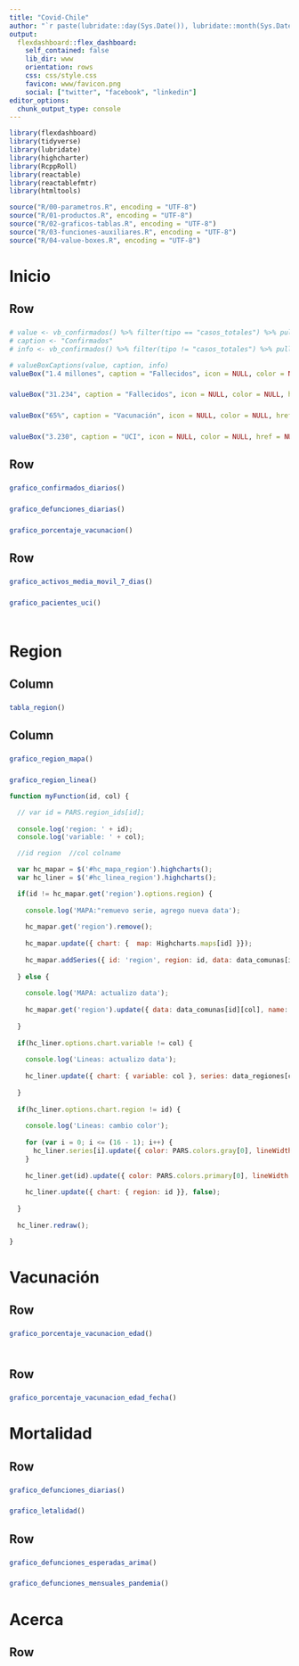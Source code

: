 ```yaml
---
title: "Covid-Chile"
author: "`r paste(lubridate::day(Sys.Date()), lubridate::month(Sys.Date(), label = TRUE, abbr = FALSE, locale = 'Spanish_Spain.1252'), lubridate::year(Sys.Date()))`"
output: 
  flexdashboard::flex_dashboard:
    self_contained: false
    lib_dir: www
    orientation: rows
    css: css/style.css
    favicon: www/favicon.png    
    social: ["twitter", "facebook", "linkedin"]
editor_options: 
  chunk_output_type: console
---
```


```r
library(flexdashboard)
library(tidyverse)
library(lubridate)
library(highcharter)
library(RcppRoll)
library(reactable)
library(reactablefmtr)
library(htmltools)

source("R/00-parametros.R", encoding = "UTF-8")
source("R/01-productos.R", encoding = "UTF-8")
source("R/02-graficos-tablas.R", encoding = "UTF-8")
source("R/03-funciones-auxiliares.R", encoding = "UTF-8")
source("R/04-value-boxes.R", encoding = "UTF-8")
```

Inicio {data-icon="fa-tachometer-alt"}
=====================================  

Row {data-height=230}
-----------------------------------------------------------------------

### 

```r
# value <- vb_confirmados() %>% filter(tipo == "casos_totales") %>% pull(descripcion)
# caption <- "Confirmados"
# info <- vb_confirmados() %>% filter(tipo != "casos_totales") %>% pull(descripcion)

# valueBoxCaptions(value, caption, info)
valueBox("1.4 millones", caption = "Fallecidos", icon = NULL, color = NULL, href = NULL)

```

### 

```r
valueBox("31.234", caption = "Fallecidos", icon = NULL, color = NULL, href = NULL)
```

### 

```r
valueBox("65%", caption = "Vacunación", icon = NULL, color = NULL, href = NULL)
```

### 

```r
valueBox("3.230", caption = "UCI", icon = NULL, color = NULL, href = NULL)
```


Row 
-----------------------------------------------------------------------

###

```r
grafico_confirmados_diarios()
```

###

```r
grafico_defunciones_diarias()
```

###

```r
grafico_porcentaje_vacunacion()
```

Row 
----------------------------------------------------------------------- 

### 

```r
grafico_activos_media_movil_7_dias()
```

### 

```r
grafico_pacientes_uci()
```

###

```r
```

Region {data-icon="fa-map-marked-alt" data-orientation=columns}
=====================================  

Column {data-width=900}
-----------------------------------------------------------------------

### 

<script src="geojson/regiones_geojson.js"></script>
<script src="data/data_comunas.js"></script>
<script src="data/data_regiones.js"></script>
<script>PARS = `r jsonlite::toJSON(PARS)`</script>

```r
tabla_region()
```

Column
-----------------------------------------------------------------------

### 

```r
grafico_region_mapa()
```
 
### 

```r
grafico_region_linea()
```

```js
function myFunction(id, col) {

  // var id = PARS.region_ids[id];
  
  console.log('region: ' + id);
  console.log('variable: ' + col);

  //id region  //col colname

  var hc_mapar = $('#hc_mapa_region').highcharts();
  var hc_liner = $('#hc_linea_region').highcharts();

  if(id != hc_mapar.get('region').options.region) {
  
    console.log('MAPA:"remuevo serie, agrego nueva data');
    
    hc_mapar.get('region').remove();
    
    hc_mapar.update({ chart: {  map: Highcharts.maps[id] }});
    
    hc_mapar.addSeries({ id: 'region', region: id, data: data_comunas[id][col], name: col });
      
  } else {
  
    console.log('MAPA: actualizo data');
  
    hc_mapar.get('region').update({ data: data_comunas[id][col], name: col});
  
  }
  
  if(hc_liner.options.chart.variable != col) {
    
    console.log('Lineas: actualizo data');
    
    hc_liner.update({ chart: { variable: col }, series: data_regiones[col] }, false);
  
  }
  
  if(hc_liner.options.chart.region != id) {
  
    console.log('Lineas: cambio color');
    
    for (var i = 0; i <= (16 - 1); i++) {
      hc_liner.series[i].update({ color: PARS.colors.gray[0], lineWidth: 1, zIndex: 0, showInLegend: false});
    }
    
    hc_liner.get(id).update({ color: PARS.colors.primary[0], lineWidth: 4, zIndex: 1, showInLegend: true }, false);
    
    hc_liner.update({ chart: { region: id }}, false); 
  
  }
  
  hc_liner.redraw();

}
```

Vacunación {data-icon="fa-syringe"}
=====================================  

Row 
-----------------------------------------------------------------------

### 

```r
grafico_porcentaje_vacunacion_edad()
```

### 

```r
```

Row 
-----------------------------------------------------------------------

### 

```r
grafico_porcentaje_vacunacion_edad_fecha()
```

Mortalidad {data-icon="fa-ribbon"}
=====================================  

Row 
-----------------------------------------------------------------------

### 

```r
grafico_defunciones_diarias()
```

### 

```r
grafico_letalidad()
```

Row 
-----------------------------------------------------------------------

### 

```r
grafico_defunciones_esperadas_arima()
```

### 

```r
grafico_defunciones_mensuales_pandemia()
```

Acerca {data-icon="fa-question-circle"}
=====================================  

Row {data-height=500}
-----------------------------------------------------------------------

### 

```r
```